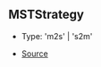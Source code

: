 ## MSTStrategy

- Type: 'm2s' \| 's2m'

- [Source](https://github.com/Androz2091/discord-player/blob/e2a9cfc/packages/equalizer/src/audio/MonoStereoTransformer.ts#L9)